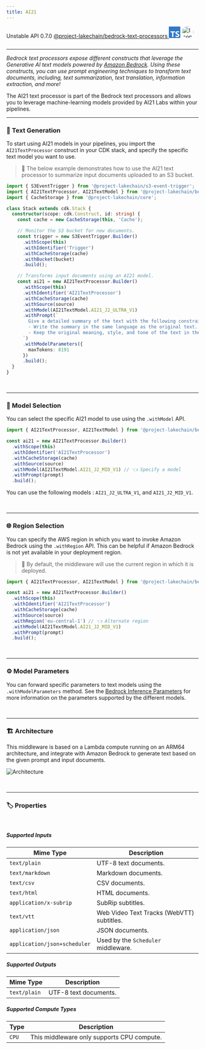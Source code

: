 ```yaml
---
title: AI21
---
```



<span title="Label: Pro" data-view-component="true" class="Label Label--api text-uppercase">
  Unstable API
</span>
<span title="Label: Pro" data-view-component="true" class="Label Label--version text-uppercase">
  0.7.0
</span>
<span title="Label: Pro" data-view-component="true" class="Label Label--package">
  <a target="_blank" href="https://www.npmjs.com/package/@project-lakechain/bedrock-text-processors">
    @project-lakechain/bedrock-text-processors
  </a>
</span>
<span class="language-icon">
  <svg role="img" viewBox="0 0 24 24" width="30" xmlns="http://www.w3.org/2000/svg" style="fill: #3178C6;"><title>TypeScript</title><path d="M1.125 0C.502 0 0 .502 0 1.125v21.75C0 23.498.502 24 1.125 24h21.75c.623 0 1.125-.502 1.125-1.125V1.125C24 .502 23.498 0 22.875 0zm17.363 9.75c.612 0 1.154.037 1.627.111a6.38 6.38 0 0 1 1.306.34v2.458a3.95 3.95 0 0 0-.643-.361 5.093 5.093 0 0 0-.717-.26 5.453 5.453 0 0 0-1.426-.2c-.3 0-.573.028-.819.086a2.1 2.1 0 0 0-.623.242c-.17.104-.3.229-.393.374a.888.888 0 0 0-.14.49c0 .196.053.373.156.529.104.156.252.304.443.444s.423.276.696.41c.273.135.582.274.926.416.47.197.892.407 1.266.628.374.222.695.473.963.753.268.279.472.598.614.957.142.359.214.776.214 1.253 0 .657-.125 1.21-.373 1.656a3.033 3.033 0 0 1-1.012 1.085 4.38 4.38 0 0 1-1.487.596c-.566.12-1.163.18-1.79.18a9.916 9.916 0 0 1-1.84-.164 5.544 5.544 0 0 1-1.512-.493v-2.63a5.033 5.033 0 0 0 3.237 1.2c.333 0 .624-.03.872-.09.249-.06.456-.144.623-.25.166-.108.29-.234.373-.38a1.023 1.023 0 0 0-.074-1.089 2.12 2.12 0 0 0-.537-.5 5.597 5.597 0 0 0-.807-.444 27.72 27.72 0 0 0-1.007-.436c-.918-.383-1.602-.852-2.053-1.405-.45-.553-.676-1.222-.676-2.005 0-.614.123-1.141.369-1.582.246-.441.58-.804 1.004-1.089a4.494 4.494 0 0 1 1.47-.629 7.536 7.536 0 0 1 1.77-.201zm-15.113.188h9.563v2.166H9.506v9.646H6.789v-9.646H3.375z"/></svg>
</span>
<span class="language-icon" style="margin-right: 10px">
  <a target="_blank" href="https://docs.aws.amazon.com/bedrock/latest/userguide/model-parameters-jurassic2.html">
    <Image width="31" src={icon} alt="Icon" style="border-radius: 50%" />
  </a>
</span>
<div style="margin-top: 26px"></div>

---

*Bedrock text processors expose different constructs that leverage the Generative AI text models powered by [Amazon Bedrock](https://docs.aws.amazon.com/bedrock/latest/userguide/what-is-bedrock.html). Using these constructs, you can use prompt engineering techniques to transform text documents, including, text summarization, text translation, information extraction, and more!*

The AI21 text processor is part of the Bedrock text processors and allows you to leverage machine-learning models provided by AI21 Labs within your pipelines.

---

### 📝 Text Generation

To start using AI21 models in your pipelines, you import the `AI21TextProcessor` construct in your CDK stack, and specify the specific text model you want to use.

> 💁 The below example demonstrates how to use the AI21 text processor to summarize input documents uploaded to an S3 bucket.

```typescript
import { S3EventTrigger } from '@project-lakechain/s3-event-trigger';
import { AI21TextProcessor, AI21TextModel } from '@project-lakechain/bedrock-text-processors';
import { CacheStorage } from '@project-lakechain/core';

class Stack extends cdk.Stack {
  constructor(scope: cdk.Construct, id: string) {
    const cache = new CacheStorage(this, 'Cache');

    // Monitor the S3 bucket for new documents.
    const trigger = new S3EventTrigger.Builder()
      .withScope(this)
      .withIdentifier('Trigger')
      .withCacheStorage(cache)
      .withBucket(bucket)
      .build();

    // Transforms input documents using an AI21 model.
    const ai21 = new AI21TextProcessor.Builder()
      .withScope(this)
      .withIdentifier('AI21TextProcessor')
      .withCacheStorage(cache)
      .withSource(source)
      .withModel(AI21TextModel.AI21_J2_ULTRA_V1)
      .withPrompt(`
        Give a detailed summary of the text with the following constraints:
        - Write the summary in the same language as the original text.
        - Keep the original meaning, style, and tone of the text in the summary.
      `)
      .withModelParameters({
        maxTokens: 8191
      })
      .build();
  }
}
```

<br />

---

### 🤖 Model Selection

You can select the specific AI21 model to use using the `.withModel` API.

```typescript
import { AI21TextProcessor, AI21TextModel } from '@project-lakechain/bedrock-text-processors';

const ai21 = new AI21TextProcessor.Builder()
  .withScope(this)
  .withIdentifier('AI21TextProcessor')
  .withCacheStorage(cache)
  .withSource(source)
  .withModel(AI21TextModel.AI21_J2_MID_V1) // 👈 Specify a model
  .withPrompt(prompt)
  .build();
```

You can use the following models : `AI21_J2_ULTRA_V1`, and `AI21_J2_MID_V1`.

<br />

---

### 🌐 Region Selection

You can specify the AWS region in which you want to invoke Amazon Bedrock using the `.withRegion` API.  This can be helpful if Amazon Bedrock is not yet available in your deployment region.

> 💁 By default, the middleware will use the current region in which it is deployed.

```typescript
import { AI21TextProcessor, AI21TextModel } from '@project-lakechain/bedrock-text-processors';

const ai21 = new AI21TextProcessor.Builder()
  .withScope(this)
  .withIdentifier('AI21TextProcessor')
  .withCacheStorage(cache)
  .withSource(source)
  .withRegion('eu-central-1') // 👈 Alternate region
  .withModel(AI21TextModel.AI21_J2_MID_V1)
  .withPrompt(prompt)
  .build();
```

<br />

---

### ⚙️ Model Parameters

You can forward specific parameters to text models using the `.withModelParameters` method. See the [Bedrock Inference Parameters](https://docs.aws.amazon.com/bedrock/latest/userguide/model-parameters.html) for more information on the parameters supported by the different models.

<br />

---

### 🏗️ Architecture

This middleware is based on a Lambda compute running on an ARM64 architecture, and integrate with Amazon Bedrock to generate text based on the given prompt and input documents.

![Architecture](../../../assets/bedrock-text-generators-architecture.png)

<br />

---

### 🏷️ Properties

<br />

##### Supported Inputs

|  Mime Type  | Description |
| ----------- | ----------- |
| `text/plain` | UTF-8 text documents. |
| `text/markdown` | Markdown documents. |
| `text/csv` | CSV documents. |
| `text/html` | HTML documents. |
| `application/x-subrip` | SubRip subtitles. |
| `text/vtt` | Web Video Text Tracks (WebVTT) subtitles. |
| `application/json` | JSON documents. |
| `application/json+scheduler` | Used by the `Scheduler` middleware. |

##### Supported Outputs

|  Mime Type  | Description |
| ----------- | ----------- |
| `text/plain` | UTF-8 text documents. |

##### Supported Compute Types

| Type  | Description |
| ----- | ----------- |
| `CPU` | This middleware only supports CPU compute. |
